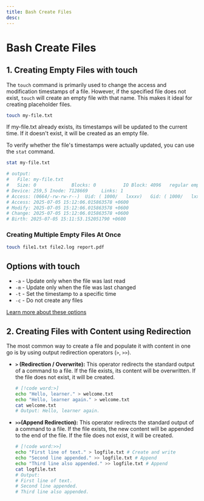 ```yaml
---
title: Bash Create Files
desc:
---
```


# Bash Create Files

## 1. Creating Empty Files with touch

The `touch` command is primarily used to change the access and modification timestamps of a file. However, if the specified file does not exist, `touch` will create an empty file with that name. This makes it ideal for creating placeholder files.

```bash
touch my-file.txt
```
If my-file.txt already exists, its timestamps will be updated to the current time. If it doesn't exist, it will be created as an empty file.

To verify whether the file's timestamps were actually updated, you can use the `stat` command.
```bash
stat my-file.txt

# output:
#   File: my-file.txt
#   Size: 0         	Blocks: 0          IO Block: 4096   regular empty file
# Device: 259,5	Inode: 7128669     Links: 1
# Access: (0664/-rw-rw-r--)  Uid: ( 1000/   lxxxv)   Gid: ( 1000/   lxxxv)
# Access: 2025-07-05 15:12:06.015863578 +0600
# Modify: 2025-07-05 15:12:06.015863578 +0600
# Change: 2025-07-05 15:12:06.015863578 +0600
# Birth: 2025-07-05 15:11:53.152051790 +0600
```
### Creating Multiple Empty Files At Once
```bash
touch file1.txt file2.log report.pdf
```

## Options with touch
- `-a` - Update only when the file was last read
- `-m` - Update only when the file was last changed
- `-t` - Set the timestamp to a specific time
- `-c` - Do not create any files

[Learn more about these options](https://www.w3schools.com/bash/bash_touch.php)

## 2. Creating Files with Content using Redirection
The most common way to create a file and populate it with content in one go is by using output redirection operators (`>`, `>>`).
- **`>` (Redirection / Overwrite):** This operator redirects the standard output of a command to a file. If the file exists, its content will be overwritten. If the file does not exist, it will be created.
    ```bash
    # [!code word:>]
    echo "Hello, learner." > welcome.txt
    echo "Hello, learner again." > welcome.txt
    cat welcome.txt
    # Output: Hello, learner again.
    ```
- **`>>`(Append Redirection):** This operator redirects the standard output of a command to a file. If the file exists, the new content will be appended to the end of the file. If the file does not exist, it will be created.
    ```bash
    # [!code word:>>]
    echo "First line of text." > logfile.txt # Create and write
    echo "Second line appended." >> logfile.txt # Append
    echo "Third line also appended." >> logfile.txt # Append
    cat logfile.txt
    # Output:
    # First line of text.
    # Second line appended.
    # Third line also appended.
    ```


